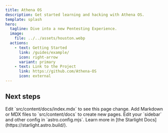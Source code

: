 ```yaml
---
title: Athena OS
description: Get started learning and hacking with Athena OS.
template: splash
hero:
  tagline: Dive into a new Pentesting Experience.
  image:
    file: ../../assets/houston.webp
  actions:
    - text: Getting Started
      link: /guides/example/
      icon: right-arrow
      variant: primary
    - text: Link to the Project
      link: https://github.com/Athena-OS
      icon: external
---
```



## Next steps

<CardGrid stagger>
  <Card title="Update content" icon="pencil">
    Edit `src/content/docs/index.mdx` to see this page change.
  </Card>
  <Card title="Add new content" icon="add-document">
    Add Markdown or MDX files to `src/content/docs` to create new pages.
  </Card>
  <Card title="Configure your site" icon="setting">
    Edit your `sidebar` and other config in `astro.config.mjs`.
  </Card>
  <Card title="Read the docs" icon="open-book">
    Learn more in [the Starlight Docs](https://starlight.astro.build/).
  </Card>
</CardGrid>
